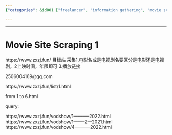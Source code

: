 ```yaml
---
{"categories": &id001 ["freelancer", "information gathering", "movie scraping"], "category": "Web Scraping", "date": "2023-12-22 23:52:59", "description": "This article discusses the process of creating a scraper to collect information from the movie site https://www.zxzj.fun/. The scraper gathers details such as movie and TV show names, release dates, and playback links. It also distinguishes between films and series and provides contact information for more details.", "tags": *id001, "title": "Movie Site Scraping 1"}

---
```


------

# Movie Site Scraping 1

https://www.zxzj.fun/  目标站
采集1.电影名或是电视剧名要区分是电影还是电视剧，2上映时间，年限即可  3.播放链接

2506004169@qq.com

https://www.zxzj.fun/list/1.html

from 1 to 6.html

query:

https://www.zxzj.fun/vodshow/1-----------2022.html
https://www.zxzj.fun/vodshow/1--------2---2021.html
https://www.zxzj.fun/vodshow/4-----------2022.html

